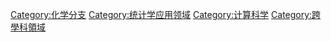 {{Commonscat|Computational chemistry}}

[[Category:化学分支|Category:化学分支]]
[[Category:统计学应用领域|Category:统计学应用领域]]
[[Category:计算科学|Category:计算科学]]
[[Category:跨學科領域|Category:跨學科領域]]